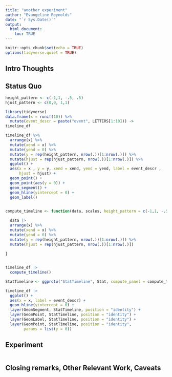 ```yaml
---
title: "another experiment"
author: "Evangeline Reynolds"
date: "`r Sys.Date()`"
output: 
  html_document:
    toc: TRUE
---
```


```r
knitr::opts_chunk$set(echo = TRUE)
options(tidyverse.quiet = TRUE)
```




## Intro Thoughts


## Status Quo

```r
height_pattern <- c(-1,1, -.5, .5)
hjust_pattern <- c(0,0, 1,1) 

library(tidyverse)
data.frame(x = runif(10)) %>% 
  mutate(event_descr = paste("event", LETTERS[1:10])) ->
timeline_df

timeline_df %>% 
  arrange(x) %>% 
  mutate(xend = x) %>% 
  mutate(yend = 0) %>% 
  mutate(y = rep(height_pattern, nrow(.))[1:nrow(.)]) %>% 
  mutate(hjust = rep(hjust_pattern, nrow(.))[1:nrow(.)]) %>% 
  ggplot() +
  aes(x = x , y = y, xend = xend, yend = yend, label = event_descr ,
      hjust = hjust) + 
  geom_point() +
  geom_point(aes(y = 0)) + 
  geom_segment() + 
  geom_hline(yintercept = 0) + 
  geom_label()
   

compute_timeline <- function(data, scales, height_pattern = c(-1,1, -.5, .5), hjust_pattern = c(0,0, 1,1) ){

  data |> 
  arrange(x) %>% 
  mutate(xend = x) %>% 
  mutate(yend = 0) %>% 
  mutate(y = rep(height_pattern, nrow(.))[1:nrow(.)]) %>% 
  mutate(hjust = rep(hjust_pattern, nrow(.))[1:nrow(.)])
  
}


timeline_df |>
  compute_timeline()

StatTimeline <- ggproto("StatTimeline", Stat, compute_panel = compute_timeline)

timeline_df |>
  ggplot() + 
  aes(x = x, label = event_descr) + 
  geom_hline(yintercept = 0) +
  layer(GeomSegment, StatTimeline, position = "identity") +
  layer(GeomPoint, StatTimeline, position = "identity") + 
  layer(GeomLabel, StatTimeline, position = "identity") + 
  layer(GeomPoint, StatTimeline, position = "identity",
        params = list(y = 0))


```

## Experiment

```r

```



## Closing remarks, Other Relevant Work, Caveats
